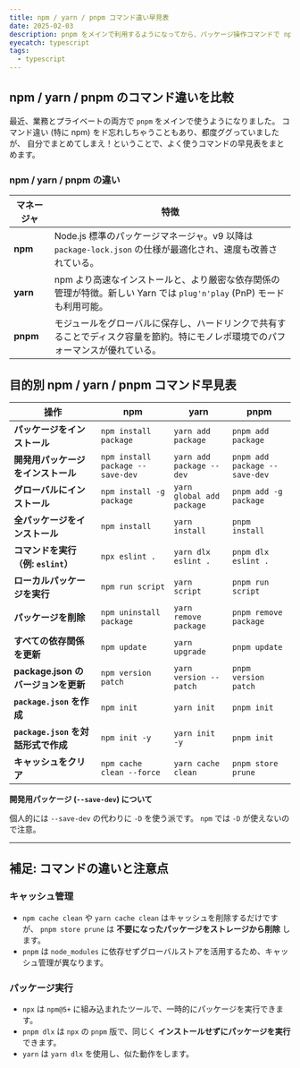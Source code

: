 ```yaml
---
title: npm / yarn / pnpm コマンド違い早見表
date: 2025-02-03
description: pnpm をメインで利用するようになってから、パッケージ操作コマンドで npm との違いをググることが増えました。npm, yarn, pnpm のコマンドを早見表としてまとめます。
eyecatch: typescript
tags:
  - typescript
---
```


## npm / yarn / pnpm のコマンド違いを比較

最近、業務とプライベートの両方で `pnpm` をメインで使うようになりました。
コマンド違い (特に npm) をド忘れしちゃうこともあり、都度ググっていましたが、
自分でまとめてしまえ！ということで、よく使うコマンドの早見表をまとめます。

### npm / yarn / pnpm の違い

| マネージャ | 特徴                                                                                                                             |
| ---------- | -------------------------------------------------------------------------------------------------------------------------------- |
| **npm**    | Node.js 標準のパッケージマネージャ。v9 以降は `package-lock.json` の仕様が最適化され、速度も改善されている。                     |
| **yarn**   | npm より高速なインストールと、より厳密な依存関係の管理が特徴。新しい Yarn では `plug'n'play` (PnP) モードも利用可能。            |
| **pnpm**   | モジュールをグローバルに保存し、ハードリンクで共有することでディスク容量を節約。特にモノレポ環境でのパフォーマンスが優れている。 |

## 目的別 npm / yarn / pnpm コマンド早見表

| 操作                                | npm                              | yarn                      | pnpm                          |
| ----------------------------------- | -------------------------------- | ------------------------- | ----------------------------- |
| **パッケージをインストール**        | `npm install package`            | `yarn add package`        | `pnpm add package`            |
| **開発用パッケージをインストール**  | `npm install package --save-dev` | `yarn add package --dev`  | `pnpm add package --save-dev` |
| **グローバルにインストール**        | `npm install -g package`         | `yarn global add package` | `pnpm add -g package`         |
| **全パッケージをインストール**      | `npm install`                    | `yarn install`            | `pnpm install`                |
| **コマンドを実行（例: `eslint`）**  | `npx eslint .`                   | `yarn dlx eslint .`       | `pnpm dlx eslint .`           |
| **ローカルパッケージを実行**        | `npm run script`                 | `yarn script`             | `pnpm run script`             |
| **パッケージを削除**                | `npm uninstall package`          | `yarn remove package`     | `pnpm remove package`         |
| **すべての依存関係を更新**          | `npm update`                     | `yarn upgrade`            | `pnpm update`                 |
| **package.json のバージョンを更新** | `npm version patch`              | `yarn version --patch`    | `pnpm version patch`          |
| **`package.json` を作成**           | `npm init`                       | `yarn init`               | `pnpm init`                   |
| **`package.json` を対話形式で作成** | `npm init -y`                    | `yarn init -y`            | `pnpm init`                   |
| **キャッシュをクリア**              | `npm cache clean --force`        | `yarn cache clean`        | `pnpm store prune`            |

<Callout type="note">

**開発用パッケージ (`--save-dev`) について**

個人的には `--save-dev` の代わりに `-D` を使う派です。
`npm` では `-D` が使えないので注意。

</Callout>

---

## 補足: コマンドの違いと注意点

### キャッシュ管理

- `npm cache clean` や `yarn cache clean` はキャッシュを削除するだけですが、
  `pnpm store prune` は **不要になったパッケージをストレージから削除** します。
- `pnpm` は `node_modules` に依存せずグローバルストアを活用するため、キャッシュ管理が異なります。

### パッケージ実行

- `npx` は `npm@5+` に組み込まれたツールで、一時的にパッケージを実行できます。
- `pnpm dlx` は `npx` の `pnpm` 版で、同じく **インストールせずにパッケージを実行** できます。
- `yarn` は `yarn dlx` を使用し、似た動作をします。
